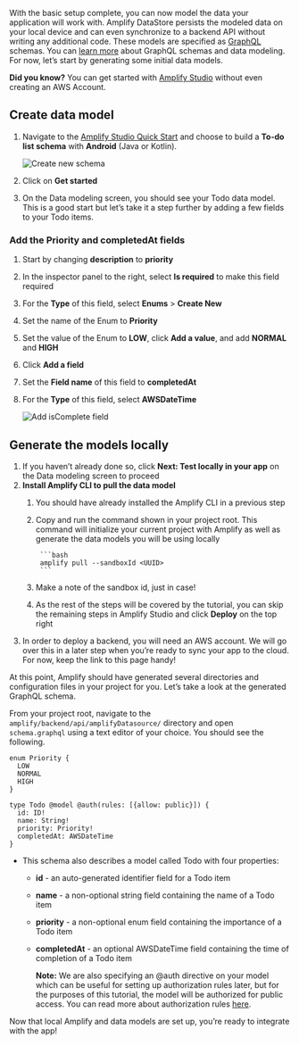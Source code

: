 With the basic setup complete, you can now model the data your application will work with. Amplify DataStore persists the modeled data on your local device and can even synchronize to a backend API without writing any additional code. These models are specified as [GraphQL](http://graphql.org/) schemas. You can [learn more](/cli/graphql/overview) about GraphQL schemas and data modeling. For now, let’s start by generating some initial data models.

<Callout>

**Did you know?** You can get started with [Amplify Studio](https://sandbox.amplifyapp.com/) without even creating an AWS Account.

</Callout>

## Create data model

1. Navigate to the [Amplify Studio Quick Start](https://sandbox.amplifyapp.com/getting-started) and choose to build a **To-do list schema** with **Android** (Java or Kotlin).

    ![Create new schema](/images/lib/getting-started/android/generate-model-admin-ui-create.png)

2. Click on **Get started**

3. On the Data modeling screen, you should see your Todo data model.  This is a good start but let’s take it a step further by adding a few fields to your Todo items.

### Add the Priority and completedAt fields

1. Start by changing **description** to **priority**
2. In the inspector panel to the right, select **Is required** to make this field required
3. For the **Type** of this field, select **Enums** > **Create New**
4. Set the name of the Enum to **Priority**
5. Set the value of the Enum to **LOW**, click **Add a value**, and add **NORMAL** and **HIGH**
6. Click **Add a field**
7. Set the **Field name** of this field to **completedAt**
8. For the **Type** of this field, select **AWSDateTime**

     ![Add isComplete field](/images/lib/getting-started/android/generate-model-admin-ui-field.gif)

## Generate the models locally

1. If you haven’t already done so, click **Next: Test locally in your app** on the Data modeling screen to proceed
2. **Install Amplify CLI to pull the data model**
    1. You should have already installed the Amplify CLI in a previous step
    2. Copy and run the command shown in your project root. This command will initialize your current project with Amplify as well as generate the data models you will be using locally
            
            ```bash
            amplify pull --sandboxId <UUID>
            ```
            
    4. Make a note of the sandbox id, just in case!
    5. As the rest of the steps will be covered by the tutorial, you can skip the remaining steps in Amplify Studio and click **Deploy** on the top right
3. In order to deploy a backend, you will need an AWS account. We will go over this in a later step when you’re ready to sync your app to the cloud. For now, keep the link to this page handy!

At this point, Amplify should have generated several directories and configuration files in your project for you. Let’s take a look at the generated GraphQL schema.

From your project root, navigate to the `amplify/backend/api/amplifyDatasource/` directory and open `schema.graphql` using a text editor of your choice. You should see the following.

```
enum Priority {
  LOW
  NORMAL
  HIGH
}

type Todo @model @auth(rules: [{allow: public}]) {
  id: ID!
  name: String!
  priority: Priority!
  completedAt: AWSDateTime
}
```

- This schema also describes a model called Todo with four properties:
    - **id** - an auto-generated identifier field for a Todo item
    - **name** - a non-optional string field containing the name of a Todo item
    - **priority** - a non-optional enum field containing the importance of a Todo item
    - **completedAt** - an optional AWSDateTime field containing the time of completion of a Todo item

        <Callout>

        **Note:** We are also specifying an @auth directive on your model which can be useful for setting up authorization rules later, but for the purposes of this tutorial, the model will be authorized for public access. You can read more about authorization rules [here](https://docs.amplify.aws/lib/datastore/setup-auth-rules/q/platform/android).

        </Callout>

Now that local Amplify and data models are set up, you’re ready to integrate with the app!